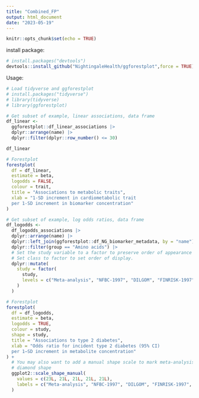```yaml
---
title: "Combined_FP"
output: html_document
date: "2023-05-19"
---
```


```r
knitr::opts_chunk$set(echo = TRUE)
```

install package:
```r
# install.packages("devtools")
devtools::install_github("NightingaleHealth/ggforestplot",force = TRUE)
```

Usage: 
```r
# Load tidyverse and ggforestplot
# install.packages("tidyverse")
# library(tidyverse)
# library(ggforestplot)

# Get subset of example, linear associations, data frame
df_linear <-
  ggforestplot::df_linear_associations |>
  dplyr::arrange(name) |>
  dplyr::filter(dplyr::row_number() <= 30)

df_linear

# Forestplot
forestplot(
  df = df_linear,
  estimate = beta,
  logodds = FALSE,
  colour = trait,
  title = "Associations to metabolic traits",
  xlab = "1-SD increment in cardiometabolic trait
  per 1-SD increment in biomarker concentration"
)

```

```r
# Get subset of example, log odds ratios, data frame
df_logodds <-
  df_logodds_associations |>
  dplyr::arrange(name) |>
  dplyr::left_join(ggforestplot::df_NG_biomarker_metadata, by = "name") |> 
  dplyr::filter(group == "Amino acids") |>
  # Set the study variable to a factor to preserve order of appearance
  # Set class to factor to set order of display.
  dplyr::mutate(
    study = factor(
      study,
      levels = c("Meta-analysis", "NFBC-1997", "DILGOM", "FINRISK-1997", "YFS")
    )
  )

# Forestplot
forestplot(
  df = df_logodds,
  estimate = beta,
  logodds = TRUE,
  colour = study,
  shape = study,
  title = "Associations to type 2 diabetes",
  xlab = "Odds ratio for incident type 2 diabetes (95% CI)
  per 1−SD increment in metabolite concentration"
) +
  # You may also want to add a manual shape scale to mark meta-analysis with a
  # diamond shape
  ggplot2::scale_shape_manual(
    values = c(23L, 21L, 21L, 21L, 21L),
    labels = c("Meta-analysis", "NFBC-1997", "DILGOM", "FINRISK-1997", "YFS")
  )
```

